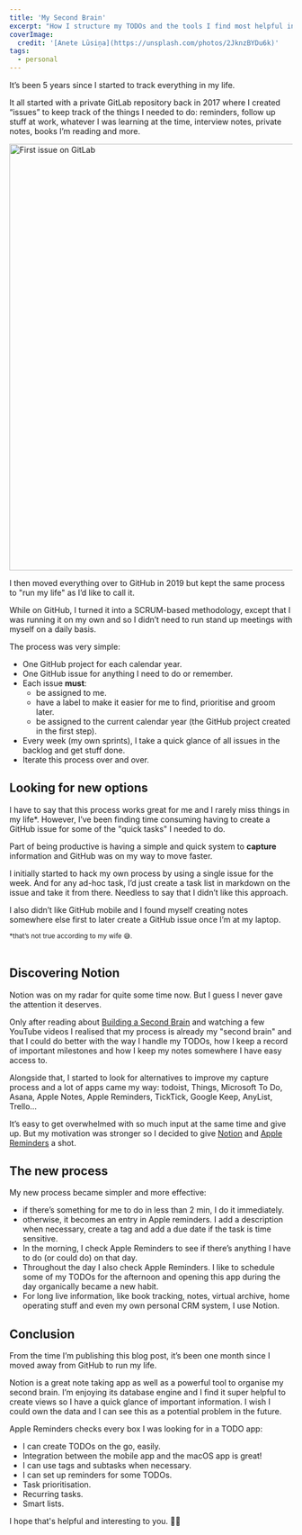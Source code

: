 ```yaml
---
title: 'My Second Brain'
excerpt: "How I structure my TODOs and the tools I find most helpful in the process of getting things done."
coverImage:
  credit: '[Anete Lūsiņa](https://unsplash.com/photos/2JknzBYDu6k)'
tags:
  - personal
---
```


It’s been 5 years since I started to track everything in my life.

It all started with a private GitLab repository back in 2017 where I created “issues” to keep track of the things I needed to do: reminders, follow up stuff at work, whatever I was learning at the time, interview notes, private notes, books I’m reading and more.

<Img alt="First issue on GitLab" height="758" src="/assets/blog/2022-08-25-my-second-brain/first-issue-gitlab.jpg" title="First issue on GitLab" width="1016" />

I then moved everything over to GitHub in 2019 but kept the same process to "run my life" as I’d like to call it.

While on GitHub, I turned it into a SCRUM-based methodology, except that I was running it on my own and so I didn’t need to run stand up meetings with myself on a daily basis.

The process was very simple:
- One GitHub project for each calendar year.
- One GitHub issue for anything I need to do or remember.
- Each issue **must**:
  - be assigned to me.
  - have a label to make it easier for me to find, prioritise and groom later.
  - be assigned to the current calendar year (the GitHub project created in the first step).
- Every week (my own sprints), I take a quick glance of all issues in the backlog and get stuff done.
- Iterate this process over and over.

## Looking for new options

I have to say that this process works great for me and I rarely miss things in my life*.
However, I’ve been finding time consuming having to create a GitHub issue for some of the "quick tasks" I needed to do.

Part of being productive is having a simple and quick system to **capture** information and GitHub was on my way to move faster.

I initially started to hack my own process by using a single issue for the week.
And for any ad-hoc task, I’d just create a task list in markdown on the issue and take it from there.
Needless to say that I didn’t like this approach.

I also didn’t like GitHub mobile and I found myself creating notes somewhere else first to later create a GitHub issue once I’m at my laptop.

<small>*that’s not true according to my wife 😅.</small>
<br />
<br />

## Discovering Notion

Notion was on my radar for quite some time now.
But I guess I never gave the attention it deserves.

Only after reading about [Building a Second Brain](https://www.buildingasecondbrain.com) and watching a few YouTube videos I realised that my process is already my "second brain" and that I could do better with the way I handle my TODOs, how I keep a record of important milestones and how I keep my notes somewhere I have easy access to.

Alongside that, I started to look for alternatives  to improve my capture process and a lot of apps came my way: todoist, Things, Microsoft To Do, Asana, Apple Notes, Apple Reminders, TickTick, Google Keep, AnyList, Trello…

It’s easy to get overwhelmed with so much input at the same time and give up.
But my motivation was stronger so I decided to give [Notion](https://www.notion.so/) and [Apple Reminders](https://apps.apple.com/us/app/reminders/id1108187841) a shot.

## The new process

My new process became simpler and more effective:

- if there’s something for me to do in less than 2 min, I do it immediately.
- otherwise, it becomes an entry in Apple reminders. I add a description when necessary, create a tag and add a due date if the task is time sensitive.
- In the morning, I check Apple Reminders to see if there’s anything I have to do (or could do) on that day.
- Throughout the day I also check Apple Reminders. I like to schedule some of my TODOs for the afternoon and opening this app during the day organically became a new habit.
- For long live information, like book tracking, notes, virtual archive, home operating stuff and even my own personal CRM system, I use Notion.

## Conclusion

From the time I’m publishing this blog post, it’s been one month since I moved away from GitHub to run my life.

Notion is a great note taking app as well as a powerful tool to organise my second brain.
I’m enjoying its database engine and I find it super helpful to create views so I have a quick glance of important information.
I wish I could own the data and I can see this as a potential problem in the future.

Apple Reminders checks every box I was looking for in a TODO app:
- I can create TODOs on the go, easily.
- Integration between the mobile app and the macOS app is great!
- I can use tags and subtasks when necessary.
- I can set up reminders for some TODOs.
- Task prioritisation.
- Recurring tasks.
- Smart lists.

I hope that's helpful and interesting to you. 👋🏼
